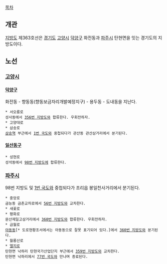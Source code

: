 [[목차]]
== 개관 ==
[[지방도]] 제363호선은 [[경기도]] [[고양시]] [[덕양구]] 화전동과 [[파주시]] 탄현면을 잇는 경기도의 지방도이다.

== 노선 ==
=== [[고양시]] ===
==== [[덕양구]] ====
화전동 - 향동동(향동보금자리개발예정지구) - 용두동 - 도내동을 지난다.
 * 서오릉로
 성사동에서 [[356번 지방도]]와 합류한다. 우회전하자.
 * 고양대로
 * 삼송로
 [[삼송역]] 부근에서 [[1번 국도]]와 중첩되다가 관산동 관산삼거리에서 분기된다.
==== [[일산동구]] ====
 * 성현로
 성석동에서 [[98번 지방도]]에 합류한다.
=== [[파주시]] ===
98번 지방도 및 [[1번 국도]]와 중첩되다가 조리읍 봉일천사거리에서 분기된다.
 * 중앙로
 금능동 금촌교차로에서 [[56번 지방도]]와 교차한다.
 * 새꽃로
 * 평화로
 문산제일고삼거리에서 [[360번 지방도]]와 합류한다. 우회전하자.
 * 금월로
 [[야동]]동[* 도로현황조서에서는 아동동으로 잘못 표기되어 있다.]에서 [[360번 지방도]]와 분기된다.
 * 월롱산로
 * [[LG|엘지]]로
 탄현면 낙하리 탄현국가산업단지 부근에서 [[359번 지방도]]와 교차한다.
 탄현면 낙하리에서 [[77번 국도]]와 만나며 종료된다.

